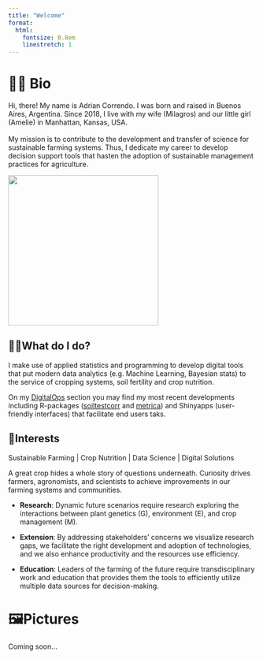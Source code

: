 ```yaml
---
title: "Welcome"
format:
  html:
    fontsize: 0.8em
    linestretch: 1
---
```


# 🙋🏻 Bio

::: {layout-ncol="2"}
| Hi, there! My name is Adrian Correndo. I was born and raised in Buenos Aires, Argentina. Since 2018, I live with my wife (Milagros) and our little girl (Amelie) in Manhattan, Kansas, USA.
| 
| My mission is to contribute to the development and transfer of science for sustainable farming systems. Thus, I dedicate my career to develop decision support tools that hasten the adoption of sustainable management practices for agriculture.
| 

![](images/2-02.jpg){fig-align="center" width="305"}
:::

## 👷🏻What do I do?

I make use of applied statistics and programming to develop digital tools that put modern data analytics (e.g. Machine Learning, Bayesian stats) to the service of cropping systems, soil fertility and crop nutrition.

On my [DigitalOps](https://adriancorrendo.github.io/04-digitalops.html) section you may find my most recent developments including R-packages ([soiltestcorr](https://adriancorrendo.github.io/soiltestcorr/) and [metrica](https://adriancorrendo.github.io/metrica/)) and Shinyapps (user-friendly interfaces) that facilitate end users taks.

## 🌽Interests

Sustainable Farming \| Crop Nutrition \| Data Science \| Digital Solutions

A great crop hides a whole story of questions underneath. Curiosity drives farmers, agronomists, and scientists to achieve improvements in our farming systems and communities.

-   **Research**: Dynamic future scenarios require research exploring the interactions between plant genetics (G), environment (E), and crop management (M).

-   **Extension**: By addressing stakeholders' concerns we visualize research gaps, we facilitate the right development and adoption of technologies, and we also enhance productivity and the resources use efficiency.

-   **Education**: Leaders of the farming of the future require transdisciplinary work and education that provides them the tools to efficiently utilize multiple data sources for decision-making.

# 🖼️Pictures

Coming soon...
